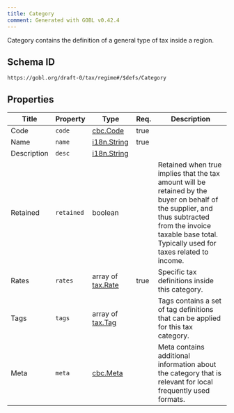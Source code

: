 ```yaml
---
title: Category
comment: Generated with GOBL v0.42.4
---
```


Category contains the definition of a general type of tax inside a region.

## Schema ID

`https://gobl.org/draft-0/tax/regime#/$defs/Category`

## Properties

| Title       | Property   | Type                                   | Req. | Description                                                                                                                                                                                                  |
|-------------|------------|----------------------------------------|------|--------------------------------------------------------------------------------------------------------------------------------------------------------------------------------------------------------------|
| Code        | `code`     | [cbc.Code](/draft-0/cbc/code)          | true |                                                                                                                                                                                                              |
| Name        | `name`     | [i18n.String](/draft-0/i18n/string)    | true |                                                                                                                                                                                                              |
| Description | `desc`     | [i18n.String](/draft-0/i18n/string)    |      |                                                                                                                                                                                                              |
| Retained    | `retained` | boolean                                |      | Retained when true implies that the tax amount will be retained by the buyer on behalf of the supplier, and thus subtracted from the invoice taxable base total. Typically used for taxes related to income. |
| Rates       | `rates`    | array of [tax.Rate](/draft-0/tax/rate) | true | Specific tax definitions inside this category.                                                                                                                                                               |
| Tags        | `tags`     | array of [tax.Tag](/draft-0/tax/tag)   |      | Tags contains a set of tag definitions that can be applied for this tax category.                                                                                                                            |
| Meta        | `meta`     | [cbc.Meta](/draft-0/cbc/meta)          |      | Meta contains additional information about the category that is relevant for local frequently used formats.                                                                                                  |

